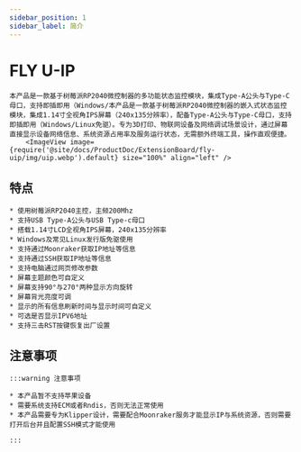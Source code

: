 ```yaml
---
sidebar_position: 1
sidebar_label: 简介
---
```




# FLY U-IP
    本产品是一款基于树莓派RP2040微控制器的多功能状态监控模块，集成Type-A公头与Type-C母口，支持即插即用（Windows/本产品是一款基于树莓派RP2040微控制器的嵌入式状态监控模块，集成1.14寸全视角IPS屏幕（240x135分辨率），配备Type-A公头与Type-C母口，支持即插即用（Windows/Linux免驱）。专为3D打印、物联网设备及网络调试场景设计，通过屏幕直接显示设备网络信息、系统资源占用率及服务运行状态，无需额外终端工具，操作直观便捷。
        <ImageView image={require('@site/docs/ProductDoc/ExtensionBoard/fly-uip/img/uip.webp').default} size="100%" align="left" />

## 特点 

    * 使用树莓派RP2040主控，主频200Mhz
    * 支持USB Type-A公头与USB Type-c母口
    * 搭载1.14寸LCD全视角IPS屏幕，240x135分辨率
    * Windows及常见Linux发行版免驱使用
    * 支持通过Moonraker获取IP地址等信息
    * 支持通过SSH获取IP地址等信息
    * 支持电脑通过网页修改参数
    * 屏幕主题颜色可自定义
    * 屏幕支持90°与270°两种显示方向旋转
    * 屏幕背光亮度可调
    * 显示的所有信息刷新时间与显示时间可自定义
    * 可选是否显示IPV6地址
    * 支持三击RST按键恢复出厂设置

## 注意事项

    :::warning 注意事项

    * 本产品暂不支持苹果设备
    * 需要系统支持ECM或者Rndis，否则无法正常使用
    * 本产品需要专为Klipper设计，需要配合Moonraker服务才能显示IP与系统资源，否则需要打开后台并且配置SSH模式才能使用
    
    :::
